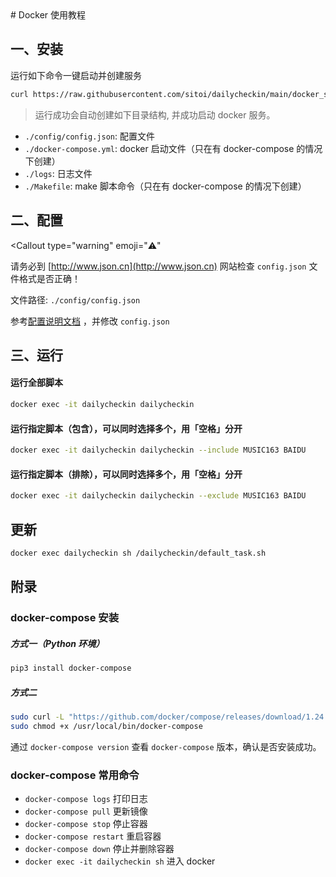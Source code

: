 
<Cards>
  <Card
    title="手动部署"
    href="/install/local"
  />
  <Card
    title="青龙部署"
    href="/install/qinglong"
  />
  <Card
    title="群晖部署"
    href="/install/synology"
  />
</Cards>
# Docker 使用教程

## 一、安装

运行如下命令一键启动并创建服务

```bash copy
curl https://raw.githubusercontent.com/sitoi/dailycheckin/main/docker_start.sh | bash
```

> 运行成功会自动创建如下目录结构, 并成功启动 docker 服务。

<FileTree>
  <FileTree.Folder
    name="."
    defaultOpen
  >
    <FileTree.Folder
      name="config"
      defaultOpen
    >
      <FileTree.File name="config.json" />
    </FileTree.Folder>
    <FileTree.File name="docker-compose.yml" />
    <FileTree.Folder
      name="logs"
      defaultOpen
    >
      <FileTree.File name="default_task.log" />
    </FileTree.Folder>
    <FileTree.File name="Makefile" />
  </FileTree.Folder>
</FileTree>

- `./config/config.json`: 配置文件
- `./docker-compose.yml`: docker 启动文件（只在有 docker-compose 的情况下创建）
- `./logs`: 日志文件
- `./Makefile`: make 脚本命令（只在有 docker-compose 的情况下创建）

## 二、配置

<Callout
  type="warning"
  emoji="⚠️"
>
  请务必到 [http://www.json.cn](http://www.json.cn) 网站检查 `config.json`
  文件格式是否正确！
</Callout>

文件路径: `./config/config.json`

参考[配置说明文档](/settings/config) ，并修改 `config.json`

## 三、运行

#### 运行全部脚本

```bash copy
docker exec -it dailycheckin dailycheckin
```

#### 运行指定脚本（包含），可以同时选择多个，用「空格」分开

```bash copy
docker exec -it dailycheckin dailycheckin --include MUSIC163 BAIDU
```

#### 运行指定脚本（排除），可以同时选择多个，用「空格」分开

```bash copy
docker exec -it dailycheckin dailycheckin --exclude MUSIC163 BAIDU
```

## 更新

```bash copy
docker exec dailycheckin sh /dailycheckin/default_task.sh
```

## 附录

### docker-compose 安装

##### 方式一（Python 环境）

```bash copy
pip3 install docker-compose
```

##### 方式二

```bash copy
sudo curl -L "https://github.com/docker/compose/releases/download/1.24.1/docker-compose-$(uname -s)-$(uname -m)" -o /usr/local/bin/docker-compose
sudo chmod +x /usr/local/bin/docker-compose
```

通过 `docker-compose version` 查看 `docker-compose` 版本，确认是否安装成功。

### docker-compose 常用命令

- `docker-compose logs` 打印日志
- `docker-compose pull` 更新镜像
- `docker-compose stop` 停止容器
- `docker-compose restart` 重启容器
- `docker-compose down` 停止并删除容器
- `docker exec -it dailycheckin sh` 进入 docker
